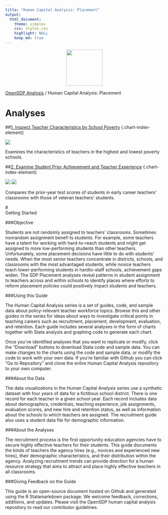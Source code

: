 ```yaml
---
title: "Human Capital Analysis: Placement"
output: 
  html_document:
    theme: simplex
    css: styles.css
    highlight: NULL
    keep_md: true
---
```


<div class="navbar navbar-default navbar-fixed-top" id="logo">
<div class="container">
<img src="OpenSDP-Banner_crimson.jpg" style="display: block; margin: 0 auto; height: 115px;">
</div>
</div>

[OpenSDP Analysis](http://opensdp.github.io./analysis)  /  Human Capital Analysis: Placement

# Analyses

##[1. Inspect Teacher Characteristics by School Poverty](Teacher_Char_by_School_Poverty.html) {.chart-index-element}

[![](Teacher_Char_by_School_Poverty.png)](Teacher_Char_by_School_Poverty.html)

Examines the characteristics of teachers in the highest and lowest poverty schools. 

##[2. Examine Student Prior Achievement and Teacher Experience](Prior_Ach_by_Exp.html) {.chart-index-element}

[![](Prior_Ach_by_Exp_Across Middle Schools_Math.png)](Prior_Ach_by_Exp.html)
[![](Prior_Ach_by_Exp_Within Middle Schools_Math.png)](Prior_Ach_by_Exp.html)

Compares the prior-year test scores of students in early career teachers' classrooms with those of veteran teachers' students. 


#<br style="clear:both">Getting Started

###Objective

Students are not randomly assigned to teachers' classrooms. Sometimes nonrandom assignment benefi ts
students. For example, some teachers have a talent for working with hard-to-reach students and might get
assigned to more low-performing students than other teachers. Unfortunately, some placement decisions
have little to do with students' needs. When the most senior teachers concentrate in districts, schools, and
classrooms with the most advantaged students, while novice teachers teach lower-performing students in hardto-staff
schools, achievement gaps widen. The SDP Placement analyses reveal patterns in student assignment
to teachers across and within schools to identify places where efforts to reform placement policies could
positively impact students and teachers. 

###Using this Guide

The Human Capital Analysis series is a set of guides, code, and sample data about policy-relevant teacher workforce topics. Browse this and other guides in the series for ideas about ways to investigate critical points in teaching careers such as recruitment, placement, development, evaluation, and retention. Each guide includes several analyses in the form of charts together with Stata analysis and graphing code to generate each chart.

Once you've identified analyses that you want to replicate or modify, click the "Download" buttons to download Stata code and sample data. You can make changes to the charts using the code and sample data, or modify the code to work with your own data. If you're familiar with Github you can click "Go to Repository" and clone the entire Human Capital Analysis repository to your own computer.

###About the Data

The data visualizations in the Human Capital Analysis series use a synthetic dataset with four years of data for a fictitious school district. There is one record for each teacher in a given school year. Each record includes data about demographics, credentials, teaching experience, job assignments, evaluation scores, and new hire and retention status, as well as information about the schools to which teachers are assigned. The recruitment guide also uses a student data file for demographic information.

###About the Analyses

The recruitment process is the first opportunity education agencies have to secure highly effective teachers for their students. This guide documents the kinds of teachers the agency hires (e.g., novices and experienced new hires), their demographic characteristics, and their distribution within the agency. Analyzing recruitment trends can provide direction for a human resource strategy that aims to attract and place highly effective teachers in all classrooms.

###Giving Feedback on the Guide

This guide is an open-source document hosted on Github and generated using the R Statamarkdown package. We welcome feedback, corrections, additions, and updates. Please visit the OpenSDP human capital analysis repository to read our contributor guidelines.